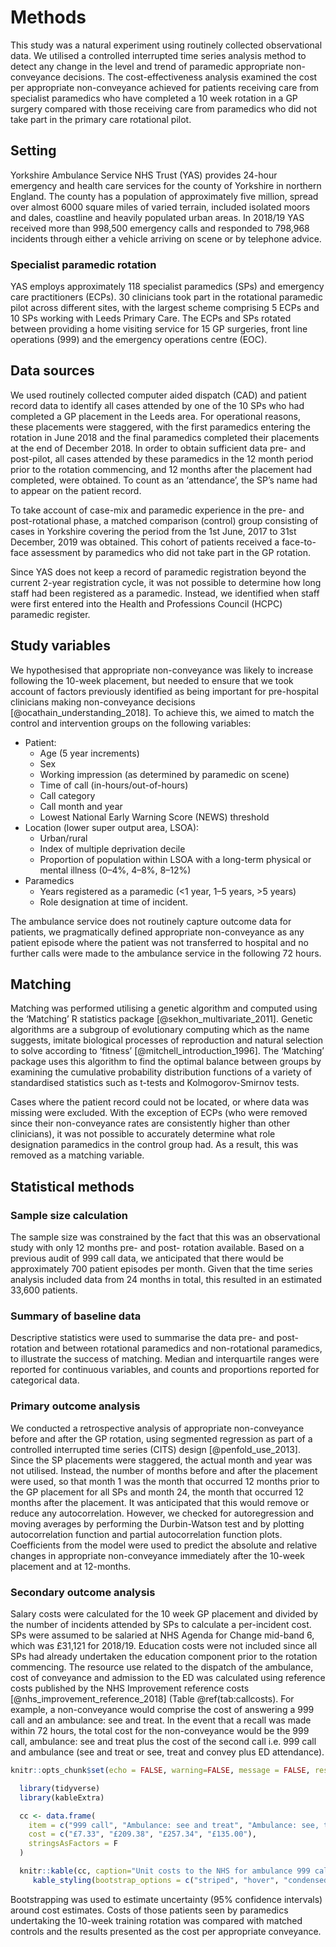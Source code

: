 # Methods {-}

This study was a natural experiment using routinely collected observational data. We utilised a controlled interrupted time series analysis method to detect any change in the level and trend of paramedic appropriate non-conveyance decisions. The cost-effectiveness analysis examined the cost per appropriate non-conveyance achieved for patients receiving care from specialist paramedics who have completed a 10 week rotation in a GP surgery compared with those receiving care from paramedics who did not take part in the primary care rotational pilot.

## Setting {-}

Yorkshire Ambulance Service NHS Trust (YAS) provides 24-hour emergency and health care services for the county of Yorkshire in northern England. The county has a population of approximately five million, spread over almost 6000 square miles of varied terrain, included isolated moors and dales, coastline and heavily populated urban areas. In 2018/19 YAS received more than 998,500 emergency calls and responded to 798,968 incidents through either a vehicle arriving on scene or by telephone advice.

### Specialist paramedic rotation {-}

YAS employs approximately 118 specialist paramedics (SPs) and emergency care practitioners (ECPs). 30 clinicians took part in the rotational paramedic pilot across different sites, with the largest scheme comprising 5 ECPs and 10 SPs working with Leeds Primary Care. The ECPs and SPs rotated between providing a home visiting service for 15 GP surgeries, front line operations (999) and the emergency operations centre (EOC).


## Data sources {-}

We used routinely collected computer aided dispatch (CAD) and patient record data to identify all cases attended by one of the 10 SPs who had completed a GP placement in the Leeds area. For operational reasons, these placements were staggered, with the first paramedics entering the rotation in June 2018 and the final paramedics completed their placements at the end of December 2018. In order to obtain sufficient data pre- and post-pilot, all cases attended by these paramedics in the 12 month period prior to the rotation commencing, and 12 months after the placement had completed, were obtained. To count as an 'attendance', the SP's name had to appear on the patient record.

To take account of case-mix and paramedic experience in the pre- and post-rotational phase, a matched comparison (control) group consisting of cases in Yorkshire covering the period from the 1st June, 2017 to 31st December, 2019 was obtained. This cohort of patients received a face-to-face assessment by paramedics who did not take part in the GP rotation.

Since YAS does not keep a record of paramedic registration beyond the current 2-year registration cycle, it was not possible to determine how long staff had been registered as a paramedic. Instead, we identified when staff were first entered into the Health and Professions Council (HCPC) paramedic register.

## Study variables {-}
We hypothesised that appropriate non-conveyance was likely to increase following the 10-week placement, but needed to ensure that we took account of factors previously identified as being important for pre-hospital clinicians making non-conveyance decisions [@ocathain_understanding_2018]. To achieve this, we aimed to match the control and intervention groups on the following variables:

+ Patient:
    + Age (5 year increments)
    + Sex
    + Working impression (as determined by paramedic on scene)
    + Time of call (in-hours/out-of-hours)
    + Call category
    + Call month and year
    + Lowest National Early Warning Score (NEWS) threshold
+ Location (lower super output area, LSOA):
    + Urban/rural
    + Index of multiple deprivation decile
    + Proportion of population within LSOA with a long-term physical or mental illness (0--4%, 4--8%, 8--12%)
+ Paramedics
    + Years registered as a paramedic (<1 year, 1–5 years, >5 years)
    + Role designation at time of incident.
    
The ambulance service does not routinely capture outcome data for patients, we pragmatically defined appropriate non-conveyance as any patient episode where the patient was not transferred to hospital and no further calls were made to the ambulance service in the following 72 hours.

## Matching {-}

Matching was performed utilising a genetic algorithm and computed using the 'Matching' R statistics package [@sekhon_multivariate_2011]. Genetic algorithms are a subgroup of evolutionary computing which as the name suggests, imitate biological processes of reproduction and natural selection to solve according to 'fitness' [@mitchell_introduction_1996]. The 'Matching' package uses this algorithm to find the optimal balance between groups by examining the cumulative probability distribution functions of a variety of standardised statistics such as t-tests and Kolmogorov-Smirnov tests.

Cases where the patient record could not be located, or where data was missing were excluded. With the exception of ECPs (who were removed since their non-conveyance rates are consistently higher than other clinicians), it was not possible to accurately determine what role designation paramedics in the control group had. As a result, this was removed as a matching variable.


## Statistical methods {-}


### Sample size calculation {-}
The sample size was constrained by the fact that this was an observational study with only 12 months pre- and post- rotation available. Based on a previous audit of 999 call data, we anticipated that there would be approximately 700 patient episodes per month. Given that the time series analysis included data from 24 months in total, this resulted in an estimated 33,600 patients.

### Summary of baseline data {-}
Descriptive statistics were used to summarise the data pre- and post-rotation and between rotational paramedics and non-rotational paramedics, to illustrate the success of matching. Median and interquartile ranges were reported for continuous variables, and counts and proportions reported for categorical data.

### Primary outcome analysis {-}

We conducted a retrospective analysis of appropriate non-conveyance before and after the GP rotation, using segmented regression as part of a controlled interrupted time series (CITS) design [@penfold_use_2013]. Since the SP placements were staggered, the actual month and year was not utilised. Instead, the number of months before and after the placement were used, so that month 1 was the month that occurred 12 months prior to the GP placement for all SPs and month 24, the month that occurred 12 months after the placement. It was anticipated that this would remove or reduce any autocorrelation. However, we checked for autoregression and moving averages by performing the Durbin-Watson test and by plotting autocorrelation function and partial autocorrelation function plots. Coefficients from the model were used to predict the absolute and relative changes in appropriate non-conveyance immediately after the 10-week placement and at 12-months.

### Secondary outcome analysis {-}

Salary costs were calculated for the 10 week GP placement and divided by the number of incidents attended by SPs to calculate a per-incident cost. SPs were assumed to be salaried at NHS Agenda for Change mid-band 6, which was £31,121 for 2018/19. Education costs were not included since all SPs had already undertaken the education component prior to the rotation commencing. The resource use related to the dispatch of the ambulance, cost of conveyance and admission to the ED was calculated using reference costs published by the NHS Improvement reference costs [@nhs_improvement_reference_2018] (Table \@ref(tab:callcosts). For example, a non-conveyance would comprise the cost of answering a 999 call and an ambulance: see and treat. In the event that a recall was made within 72 hours, the total cost for the non-conveyance would be the 999 call, ambulance: see and treat plus the cost of the second call i.e. 999 call and ambulance (see and treat or see, treat and convey plus ED attendance). 

```r
knitr::opts_chunk$set(echo = FALSE, warning=FALSE, message = FALSE, results = TRUE, cache = T, fig.align = "center", out.width = "90%")
```

```r

  library(tidyverse)
  library(kableExtra)

  cc <- data.frame(
    item = c("999 call", "Ambulance: see and treat", "Ambulance: see, treat and convey", "ED attendance"),
    cost = c("£7.33", "£209.38", "£257.34", "£135.00"),
    stringsAsFactors = F
  )

  knitr::kable(cc, caption="Unit costs to the NHS for ambulance 999 calls", booktabs = T, longtable = T, format = format) %>%
     kable_styling(bootstrap_options = c("striped", "hover", "condensed", "responsive"), latex_options = c("repeat_header", "striped", "hold_position"))

```


Bootstrapping was used to estimate uncertainty (95% confidence intervals) around cost estimates. Costs of those patients seen by paramedics undertaking the 10-week training rotation was compared with matched controls and the results presented as the cost per appropriate conveyance.

